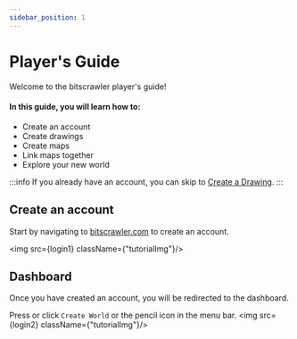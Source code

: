 ```yaml
---
sidebar_position: 1
---
```



# Player's Guide

Welcome to the bitscrawler player's guide!

#### In this guide, you will learn how to:
- Create an account
- Create drawings
- Create maps
- Link maps together
- Explore your new world

:::info
If you already have an account, you can skip to [Create a Drawing](guide-drawing/create-drawing).
:::

## Create an account

Start by navigating to [bitscrawler.com](https://bitscrawler.com) to create an account.


<img src={login1} className={"tutorialImg"}/>

## Dashboard
Once you have created an account, you will be redirected to the dashboard. 

Press or click `Create World` or the pencil icon in the menu bar.
<img src={login2} className={"tutorialImg"}/>
